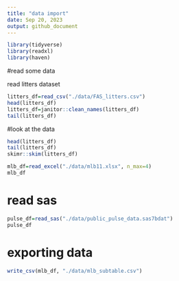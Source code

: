 ```yaml
---
title: "data import"
date: Sep 20, 2023
output: github_document
---
```


```r
library(tidyverse)
library(readxl)
library(haven)
```

#read some data

read litters dataset
```r
litters_df=read_csv("./data/FAS_litters.csv")
head(litters_df)
litters_df=janitor::clean_names(litters_df)
tail(litters_df)
```
#look at the data 
```r
head(litters_df)
tail(litters_df)
skimr::skim(litters_df)
```
```r

mlb_df=read_excel("./data/mlb11.xlsx", n_max=4)
mlb_df
```

# read sas
```r
pulse_df=read_sas("./data/public_pulse_data.sas7bdat")
pulse_df
```

# exporting data
```r

write_csv(mlb_df, "./data/mlb_subtable.csv")
```

